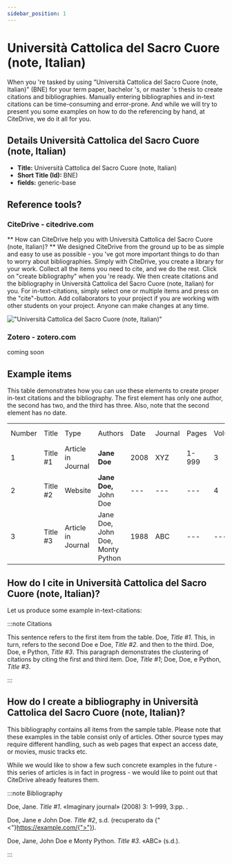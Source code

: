 ```yaml
---
sidebar_position: 1
---
```


# Università Cattolica del Sacro Cuore (note, Italian)

When you 're tasked by using "Università Cattolica del Sacro Cuore (note, Italian)" (BNE) for your term paper, bachelor 's, or master 's thesis to create citations and bibliographies.
Manually entering bibliographies and in-text citations can be time-consuming and error-prone. And while we will try to present you some examples on how to do the referencing by hand, at CiteDrive, we do it all for you.

## Details  Università Cattolica del Sacro Cuore (note, Italian)
* **Title:** Università Cattolica del Sacro Cuore (note, Italian)
* **Short Title (Id):** BNE)
* **fields:** generic-base

## Reference tools?
### CiteDrive - citedrive.com
** How can CiteDrive help you with Università Cattolica del Sacro Cuore (note, Italian)? **
We designed CiteDrive from the ground up to be as simple and easy to use as possible - you 've got more important things to do than to worry about bibliographies. Simply with CiteDrive, you create a library for your work. Collect all the items you need to cite, and we do the rest. Click on "create bibliography" when you 're ready. We then create citations and the bibliography in Università Cattolica del Sacro Cuore (note, Italian) for you. For in-text-citations, simply select one or multiple items and press on the "cite"-button. Add collaborators to your project if you are working with other students on your project. Anyone can make changes at any time.


!["Università Cattolica del Sacro Cuore (note, Italian)"](images/universita-cattolica-del-sacro-cuore-note-italian.svg "Choose Università Cattolica del Sacro Cuore (note, Italian) in the CiteDrive App")

### Zotero - zotero.com

coming soon

## Example items

This table demonstrates how you can use these elements to create proper in-text citations and the bibliography. The first element has only one author, the second has two, and the third has three. Also, note that the second element has no date.


<table>
  <tr>
   <td>Number
   </td>
   <td>Title
   </td>
   <td>Type
   </td>
   <td>Authors
   </td>
   <td>Date
   </td>
   <td>Journal
   </td>
   <td>Pages
   </td>
   <td>Volume
   </td>
   <td>Issue
   </td>
   <td>Access Date
   </td>
  </tr>
  <tr>
   <td>1
   </td>
   <td>Title #1
   </td>
   <td>Article in Journal
   </td>
   <td><strong>Jane Doe</strong>
   </td>
   <td>2008
   </td>
   <td>XYZ
   </td>
   <td>1-999
   </td>
   <td>3
   </td>
   <td>2
   </td>
   <td>--
   </td>
  </tr>
  <tr>
   <td>
2
   </td>
   <td>Title #2
   </td>
   <td>Website
   </td>
   <td><strong>Jane Doe, </strong>John Doe
   </td>
   <td>---
   </td>
   <td>---
   </td>
   <td>---
   </td>
   <td>4
   </td>
   <td>---
   </td>
   <td>2020-05-01
   </td>
  </tr>
  <tr>
   <td>3
   </td>
   <td>Title #3
   </td>
   <td>Article in Journal
   </td>
   <td>Jane Doe, John Doe, Monty Python
   </td>
   <td>1988
   </td>
   <td>ABC
   </td>
   <td>---
   </td>
   <td>---
   </td>
   <td>16
   </td>
   <td>---
   </td>
  </tr>
</table>



## How do I cite in  Università Cattolica del Sacro Cuore (note, Italian)?

Let us produce some example in-text-citations:

:::note Citations


This sentence refers to the first item from the table. Doe, <i>Title #1</i>. This, in turn, refers to the second Doe e Doe, <i>Title #2</i>.
and then to the third.  Doe, Doe, e Python, <i>Title #3</i>.
This paragraph demonstrates the clustering of citations by citing the first and third item. Doe, <i>Title #1</i>; Doe, Doe, e Python, <i>Title #3</i>.

:::

## How do I create a bibliography in Università Cattolica del Sacro Cuore (note, Italian)?

This bibliography contains all items from the sample table. Please note that these examples in the table consist only of articles. Other source types may require different handling, such as web pages that expect an access date, or movies, music tracks etc.

While we would like to show a few such concrete examples in the future - this series of articles is in fact in progress - we would like to point out that CiteDrive already features them.

:::note Bibliography

Doe, Jane. <i>Title #1</i>. «Imaginary journal» (2008) 3: 1–999, 3:pp. .

Doe, Jane e John  Doe. <i>Title #2</i>, s.d. (recuperato da  {"<"}https://example.com/{">"}).

Doe, Jane, John Doe e Monty Python. <i>Title #3</i>. «ABC» (s.d.).



:::


        
